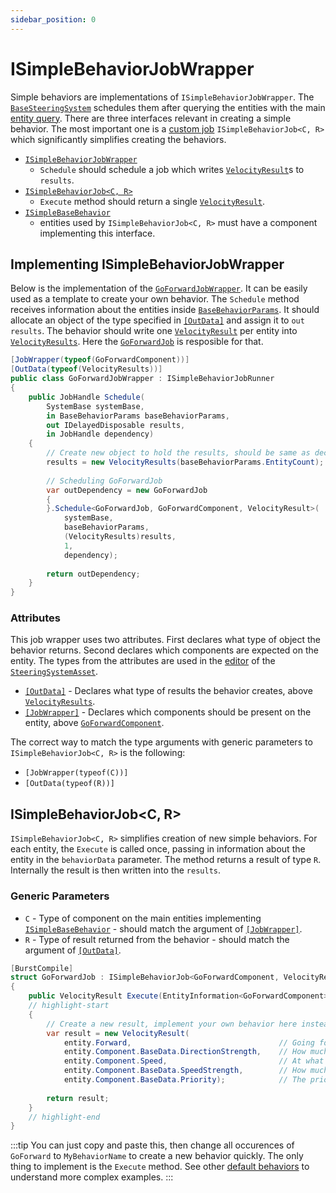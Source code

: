```yaml
---
sidebar_position: 0
---
```


# ISimpleBehaviorJobWrapper

Simple behaviors are implementations of `ISimpleBehaviorJobWrapper`. The [`BaseSteeringSystem`](/docs/documentation-core/base-system/BaseSteeringSystem) schedules them after querying the entities with the main [entity query](/docs/documentation-core/queries/entity-queries). There are three interfaces relevant in creating a simple behavior. The most important one is a [custom job](https://docs.unity3d.com/Packages/com.unity.jobs@0.0/manual/custom_job_types.html) `ISimpleBehaviorJob<C, R>` which significantly simplifies creating the behaviors. 

- [`ISimpleBehaviorJobWrapper`](/docs/documentation-core/behaviors/simple-behaviors/ISimpleBehaviorJob#implementing-isimplebehaviorjobwrapper)
    - `Schedule` should schedule a job which writes [`VelocityResult`](/docs/documentation-defaults/behaviors/VelocityResult)s to `results`.
- [`ISimpleBehaviorJob<C, R>`](/docs/documentation-core/behaviors/simple-behaviors/ISimpleBehaviorJob#isimplebehaviorjobc-r) 
    - `Execute` method should return a single [`VelocityResult`](/docs/documentation-defaults/behaviors/VelocityResult).
- [`ISimpleBaseBehavior`](/docs/documentation-core/components/ISimpleBaseBehavior)
    - entities used by `ISimpleBehaviorJob<C, R>` must have a component implementing this interface.


## Implementing ISimpleBehaviorJobWrapper

Below is the implementation of the [`GoForwardJobWrapper`](/docs/documentation-defaults/behaviors/simple-behaviors/go-foward). It can be easily used as a template to create your own behavior. The `Schedule` method receives information about the entities inside [`BaseBehaviorParams`](/docs/documentation-core/base-system/BaseBehaviorParams). It should allocate an object of the type specified in [`[OutData]`](/docs/documentation-core/attributes#outdataattribute) and assign it to `out results`. The behavior should write one [`VelocityResult`](/docs/documentation-defaults/behaviors/VelocityResult) per entity into [`VelocityResults`](/docs/documentation-defaults/behaviors/VelocityResult). Here the [`GoForwardJob`](/docs/documentation-defaults/behaviors/simple-behaviors/go-foward#goforwardjob) is resposible for that.

```csharp title="GoForwardJobWrapper.cs"
[JobWrapper(typeof(GoForwardComponent))]
[OutData(typeof(VelocityResults))]
public class GoForwardJobWrapper : ISimpleBehaviorJobRunner
{
    public JobHandle Schedule(
        SystemBase systemBase,
        in BaseBehaviorParams baseBehaviorParams,
        out IDelayedDisposable results,
        in JobHandle dependency)
    {
        // Create new object to hold the results, should be same as declared in OutData
        results = new VelocityResults(baseBehaviorParams.EntityCount);
            
        // Scheduling GoForwardJob
        var outDependency = new GoForwardJob
        {
        }.Schedule<GoForwardJob, GoForwardComponent, VelocityResult>(
            systemBase,
            baseBehaviorParams,
            (VelocityResults)results,
            1,
            dependency);
            
        return outDependency;
    }
}
```

### Attributes

This job wrapper uses two attributes. First declares what type of object the behavior returns. Second declares which components are expected on the entity. The types from the attributes are used in the [editor](/docs/documentation-core/editor) of the [`SteeringSystemAsset`](/docs/documentation-core/base-system/SteeringSystemAsset). 

- [`[OutData]`](/docs/documentation-core/attributes#outdataattribute) - Declares what type of results the behavior creates, above [`VelocityResults`](/docs/documentation-defaults/behaviors/VelocityResult).
- [`[JobWrapper]`](/docs/documentation-core/attributes#jobwrapperattribute) - Declares which components should be present on the entity, above [`GoForwardComponent`](/docs/documentation-defaults/behaviors/simple-behaviors/go-foward#goforwardcomponent).

The correct way to match the type arguments with generic parameters to `ISimpleBehaviorJob<C, R>` is the following:
- `[JobWrapper(typeof(C))]`
- `[OutData(typeof(R))]`

## ISimpleBehaviorJob\<C, R\>

`ISimpleBehaviorJob<C, R>` simplifies creation of new simple behaviors. For each entity, the `Execute` is called once, passing in information about the entity in the `behaviorData` parameter. The method returns a result of type `R`. Internally the result is then written into the `results`. 

### Generic Parameters

- `C` - Type of component on the main entities implementing [`ISimpleBaseBehavior`](/docs/documentation-core/components/ISimpleBaseBehavior) - should match the argument of [`[JobWrapper]`](/docs/documentation-core/attributes#jobwrapperattribute).
- `R` - Type of result returned from the behavior - should match the argument of [`[OutData]`](/docs/documentation-core/attributes#outdataattribute).

```csharp title="GoForwardJobWrapper.cs"
[BurstCompile]
struct GoForwardJob : ISimpleBehaviorJob<GoForwardComponent, VelocityResult>
{
    public VelocityResult Execute(EntityInformation<GoForwardComponent> entity)
    // highlight-start
    {
        // Create a new result, implement your own behavior here instead
        var result = new VelocityResult(
            entity.Forward,                                 // Going forward in the current facing direction
            entity.Component.BaseData.DirectionStrength,    // How much I want to go in that direction
            entity.Component.Speed,                         // At what speed I want to go in that direction
            entity.Component.BaseData.SpeedStrength,        // How much I want to go at that speed
            entity.Component.BaseData.Priority);            // The priority of this behavior
            
        return result;
    }
    // highlight-end
}
```

:::tip
You can just copy and paste this, then change all occurences of `GoForward` to `MyBehaviorName` to create a new behavior quickly. The only thing to implement is the `Execute` method. See other [default behaviors](/docs/category/simple-behaviors-1) to understand more complex examples.
:::